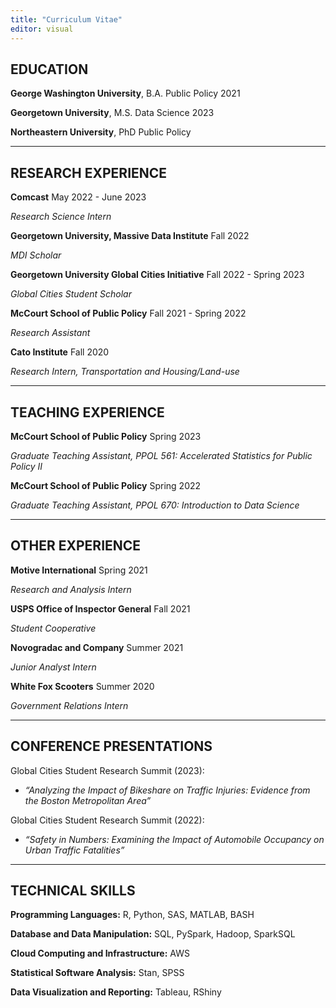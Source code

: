 ---
title: "Curriculum Vitae"
editor: visual
---

## EDUCATION

**George Washington University**, B.A. Public Policy \hfill 2021

**Georgetown University**, M.S. Data Science \hfill 2023

**Northeastern University**, PhD Public Policy \hfill

------------------------------------------------------------------------

## RESEARCH EXPERIENCE

**Comcast** \hfill May 2022 - June 2023

*Research Science Intern*

**Georgetown University, Massive Data Institute** \hfill Fall 2022

*MDI Scholar*

**Georgetown University Global Cities Initiative** \hfill Fall 2022 - Spring 2023

*Global Cities Student Scholar*

**McCourt School of Public Policy** \hfill Fall 2021 - Spring 2022

*Research Assistant*

**Cato Institute** \hfill Fall 2020

*Research Intern, Transportation and Housing/Land-use*

------------------------------------------------------------------------

## TEACHING EXPERIENCE

**McCourt School of Public Policy** \hfill Spring 2023

*Graduate Teaching Assistant, PPOL 561: Accelerated Statistics for Public Policy II*

**McCourt School of Public Policy** \hfill Spring 2022

*Graduate Teaching Assistant, PPOL 670: Introduction to Data Science*

------------------------------------------------------------------------

## OTHER EXPERIENCE

**Motive International** \hfill Spring 2021

*Research and Analysis Intern*

**USPS Office of Inspector General** \hfill Fall 2021

*Student Cooperative*

**Novogradac and Company** \hfill Summer 2021

*Junior Analyst Intern*

**White Fox Scooters** \hfill Summer 2020

*Government Relations Intern*

------------------------------------------------------------------------

## CONFERENCE PRESENTATIONS

Global Cities Student Research Summit (2023):

-   *"Analyzing the Impact of Bikeshare on Traffic Injuries: Evidence from the Boston Metropolitan Area"*

Global Cities Student Research Summit (2022):

-   *"Safety in Numbers: Examining the Impact of Automobile Occupancy on Urban Traffic Fatalities"*

------------------------------------------------------------------------

## TECHNICAL SKILLS

**Programming Languages:** R, Python, SAS, MATLAB, BASH

**Database and Data Manipulation:** SQL, PySpark, Hadoop, SparkSQL

**Cloud Computing and Infrastructure:** AWS

**Statistical Software Analysis:** Stan, SPSS

**Data Visualization and Reporting:** Tableau, RShiny
